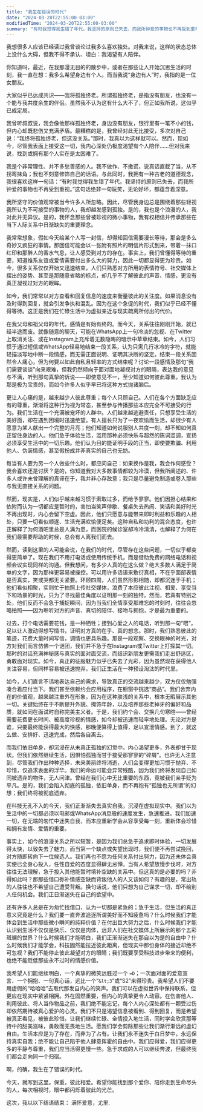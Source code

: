 ```yaml
---
title: "我生在错误的时代"
date: "2024-03-20T22:55:00-03:00"
modifiedTime: "2024-03-20T22:55:00-03:00"
summary: "有时我觉得我生错了年代。我坚持的原则已失去，而我所钟爱的事物也不再受到重视。"
---
```


我想很多人应该已经读过我曾谈论过我多么喜欢独处。对我来说，这样的状态总体上没什么大碍，但我不得不承认、坦白：我渴望有人陪伴。

你知道吗，最近，在我那漫无目的的散步中，或者在那些让人开始沉思生活的时刻，我一直在想：我多么希望身边有个人。而当我说“身边有人”时，我指的是一位女朋友。

大家似乎已达成共识——我将孤独终老。所谓孤独终老，是指没有朋友，也没有一个能与我共度余生的伴侣。虽然我不认为这有什么大不了，但正如我所说，这似乎已成定局。

我曾听叔叔说，我会像他那样孤独终老，身边没有朋友，银行里有一笔不小的钱，但内心却既悲伤又充满矛盾。最糟糕的是，我曾经对此无比接受，多次对自己说：“我终将孤独终老，但这没关系。”那时，我真以为这样就可以。然而，现如今，尽管我表面上接受这一切，我内心深处仍极度渴望有个人陪伴……但对我来说，找到或拥有那个人实在是太困难了。

我是个非常理性、并不多愁善感的人。我不做作、不撒谎，说真话直截了当，从不拐弯抹角；我也不刻意修饰自己的话语。与此同时，我拥有一种古老的道德观念，我很喜欢这样一句话：“有时我觉得我生错了年代。我坚持的原则已失去，而我所钟爱的事物也不再受到重视。”这句话绝非一句玩笑，无论好坏，都蕴含着深意。

我所坚守的价值观常被当今许多人所忽略。因此，尽管我身边总是围绕着那些轻视我所认为不可接受的事物的人，我却越发感到孤独。是的，我也是个浪漫的人，我对此并无异议。是的，我怀念那些曾被珍视的微小事物，我有权相信并传承那些在当下人际关系中日渐缺失的重要理念。

我常常想象，假如今天给某个人写一封信，却得知回信需要漫长等待，那会是多么奇妙又疯狂的事情。那回信可能会以一张附有照片的明信片形式到来，带着一抹口红印和那醉人的香水气息，让人感受到对方的存在。事实上，我们曾懂得等待的重要，知道维系友谊或爱情需要付出多么大的努力，因此一切都显得更为珍贵。如今，很多关系仅仅开始又迅速结束，人们只熟悉对方所用的表情符号、社交媒体上摆出的姿势、甚至是那随意省略的标点，却几乎不了解彼此的声音、情感，更没有真正凝视过对方的眼眸。

如今，我们常常以对方查看和回复信息的速度来衡量彼此的关注度。如果消息没有及时得到回复，就会引发争执和混乱。因为在这个急促的时代，我们似乎已经不懂得等待。这正是我们在忙碌生活中为虚拟亲近与现实疏离所付出的代价。

在我父母和祖父母的年代，感情是有始有终的。而今天，关系往往刚刚开始，就已经半途而废。就像随意的聊天，可能在WhatsApp上一句冷淡的忽视、在Twitter上取消关注、或在Instagram上充斥着无数隐晦的暗示中草草结束。如今，人们习惯于通过短信或WhatsApp轻易地结束一段关系，认为只需几行冰冷的字符，就能轻描淡写地中断一段情感，而无需正面说明、证明其决断的坚定。结束一段关系固然令人痛心，但为何要以如此自私且轻率的方式结束呢？讨论一段感情及那句“我们需要谈谈”向来艰难，但我仍然倾向于面对面地凝视对方的眼睛，表达我的意见与不满，听到那句真挚的诉说——即使意见不一，至少知道如何彼此尊重。我认为那是极为宝贵的，而如今许多人似乎早已将这种方式抛诸脑后。

更让人心痛的是，越来越少人彼此尊重；每个人只顾自己。人们在各个方面缺乏应有的尊重，渐渐将这种行为视为常态，甚至参与传播那些本应完全不可接受的行为。我们生活在一个充满被宠坏的人群中。人们越来越逃避责任，只想享受生活的美好面，却在遇到困境时迅速绝望。有人擅长只为了一夜欢愉而生活，却很少有人愿意为某人献出一个完整的月亮；他们知道如何说服别人共度一刻，却不知如何真正留住身边的人。他们急于体验生活，滥用那种必须快乐与超然的陈词滥调，宣扬必须享受生活中的一切乐趣。他们认为目的能证明手段的正当，即使要欺骗、利用他人、伪装情感，甚至假扮成并非真实的自己也无妨。

每当有人要为另一个人做些什么时，都应问自己：如果换作是我，我会作何感受？我会喜欢还是讨厌？是的，你知道我对大多数事情都较为冷漠，但我所阐述的、许多人或许未曾理解的真谛在于，我并非心存敌意；我只是尽量避免制造或卷入那些与我无直接关系的问题。

然而，现实是，人们似乎越来越习惯于索取过多，而给予寥寥。他们因担心结果和依附而认为一切都应是暂时的，害怕当笑声停歇、餐桌失去热闹、笑话和美好时光不再出现时，内心会留下空虚。因此，他们只愿意与能带来即时利益和乐趣的人相处，只要一切看似顺遂、生活充满欢愉便足矣。这种自私和功利的混合态度，也许正解释了为何酒吧里总是人满为患，而医院的候诊室却冷冷清清，也解释了为何在我们最需要帮助的时候，总会有人离我们而去。

然而，读到这里的人可能会说，在我们的时代，尽管存在这些问题，一切似乎都变得更简单了。现在我们不用打电话或使用传统手机，而是借助免费的网络电话和视频会议实现同样的沟通。但我想问，有多少人真的在这么做？绝大多数人满足于简单的文字，因为那样更容易被操控。可以用许多话语来敷衍真相，不在乎面部表情是否真实，笑或哭都无关紧要。环顾四周，人们虽然形影相随，却都沉迷于手机；他们看似相聚，实则忙于拍照上传社交媒体，浪费了本应彼此注视、相爱、享受当下和场景的时光，只为了寻找最佳角度以证明那一刻的独特。然而，若真有特别之处，他们反而不会急于捕捉瞬间，因为当我们全情享受那难忘的时刻时，往往会忽略拍照——因为聆听对方的声音、真切的陪伴、接吻与拥抱，才是最为重要的。

过去，打个电话需要花钱，是一种牺牲；接到心爱之人的电话，听到那一句“喂”，足以让人激动得想写情书，证明对方真的在乎、真的想念。那时，我们熟悉彼此的笔迹，花费大量时间写信，调情也更具乐趣。那是一段观察、交换眼神的时光，对方对我们而言仿佛一个谜团，我们并不急于在Instagram或Twitter上打探其一切。那时的对话充满神秘感与真实的面对面交流，而结识新朋友更需我们走出舒适区，勇敢面对现实。如今，真正的征服魅力似乎已失去了光彩，因为虽然现在获得他人关注容易，但同样容易被迅速抛弃。我们正生活在一种预设淘汰的时代里。

如今，人们直言不讳地表达自己的需求，导致真正的交流越来越少，双方仅仅勉强凑合着应付当下。我们甚至依赖约会应用程序，在橱窗中挑选“商品”。我们舍弃内在的价值观，越来越注重外在形象，因为在这种肤浅的关系中，根本无暇展示其他一切。关键始终在于不断提升外貌、掩饰年龄，以及培养那些老掉牙的偏好和品质，就如同在面试时自称完美主义者。于是，我们约个会、交换几句寒暄——曾经需要花费更长时间、被高度珍视的情感，如今却被迅速而轻率地处理。无论对方是谁，只要最终能获得最大的快感，那晚便算得上值得，足以宣泄情感。到了，就这么做、安排好、迅速完成，然后各自离去。

而我们依旧单身，却沉浸在从未真正孤独的幻觉中。内心渴望更多，外表却甘于现状。但我们依然继续生活，因惧怕孤独而甘于接受那寥寥的“碎屑”。也许无人注意到，尽管我们作出种种选择，未来美丽终将消逝，人们会变得更加习惯于抛弃、不珍惜，仅追求表面的浮华。我们的命运可能会异常残酷，因为我们终将发现自己如同被遗弃的物件，无人问津。曾经在我们心中无比重要的东西，竟被我们亲手贬为平凡。是的，我们会陷入彻底的孤独，依旧单身，而不再抱有“孤独也无所谓”的幻想；我们终将被彻底遗弃。

在科技无孔不入的今天，我们正渐渐失去真实自我，沉浸在虚拟现实中。我们以为生活中的一切都必须以电邮或WhatsApp消息般的速度发生，急速推进。我们加速一切，在无端的匆忙中迷失自我，而本应重新学会从容享受每一刻，重新体会珍惜和拥有友情、爱情的重要。

事实上，如今的浪漫关系之所以短暂，是因为我们总急于追求即时体验，一切发展得太快，以致失去了魅力。而当第一个缺点或失望出现时，我们便不再尝试挽回，对方随即转向下一位候选人。我们再也不愿为任何关系付出努力，因为还未体会真实便已全身心投入，任性自爱的态度显得肆无忌惮。当有人希望放慢步伐时，对方往往无法理解，急于投入其他能暂时填补空缺的关系中。但这真的是必要的吗？非得如此吗？那那些借口弥补情感空缺而背叛他人的人又该如何？有趣的是，常出轨的人往往也不希望自己遭受背叛。换句话说，他们只想为自己谋求一切，却不给别人任何机会。我们正日渐迷失在自己的欲望中。

还有许多人总是在为匆忙找借口，认为一切都是紧急的；急于生活，但生活的真正意义究竟是什么？我们要一直奔波追逐所谓美好而不知疲惫吗？什么时候我们才能体会到生活中那些微小瞬间的纯粹价值？在付出巨大努力之后，什么时候我们才能认识到生活不仅仅是快乐、仅仅是肉体，远非人们在社交媒体上所展示的那个五彩斑斓的世界？什么时候我们才能明白，我们正渐渐迷失在那自以为是的自由中？什么时候我们才能学会，科技固然能拉近彼此距离，但现实中那份身体的接近却绝不可忽视？我们不能停止彼此凝望对方的眼睛；我们既要享受科技进步带来的便利，也绝不能贬低那些永不过时的情感价值。

我希望人们能继续明白，一个真挚的微笑远胜过一个 `=D`；一次面对面的爱意宣言、一个拥抱、一句真心话，远比一个“`&lt;3`”或“S2”来得珍贵。我希望人们不要用虚假的“哈哈哈”去取代那发自内心的笑声。我们可以在虚拟世界中保持联系，但更应在现实中紧紧相拥。外在固然重要，但内心的真挚更令人动容。在伤害他人、利用彼此、将人当作物品之前，我们绝不能忘记，每个人内心深处都有一颗受过伤却依然期待被真心爱护的心灵。我们不只是渴望信息被看到、得到回复，而是希望被真正看见，被彼此珍惜。让我们继续忙碌、全情投入地生活，同时学会欣赏那等待中的甜美滋味，勇敢而无畏地生活。愿我们学会剪除那些让我们渐行渐远的虚幻自由。生活本应是为了存在，而非为了占有。让我们永不迷失于白日梦中，永远保持真实自我；绝不能让自己陷于他人肆意挥霍的自由中。我们应得爱，我们应得更多的平静与尊重，我们应当活得更慢一些。急于求成的人可以继续奔波，但最终我们都会走向同一个归宿。

啊，的确，我生在了错误的时代。

今天，就写到这里。保重，彼此相爱。希望你能找到那个爱你、陪你走到生命尽头的人，每次相视时，眼中都闪烁着彼此的光芒。

这次，我以以下结语结束：
满怀爱意，尤里.
